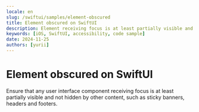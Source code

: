 ```yaml
---
locale: en
slug: /swiftui/samples/element-obscured
title: Element obscured on SwiftUI
description: Element receiving focus is at least partially visible and not obscured by other content.
keywords: [iOS, SwiftUI, accessibility, code sample]
date: 2024-11-25
authors: [yurii]
---
```


# Element obscured on SwiftUI

Ensure that any user interface component receiving focus is at least partially visible and not hidden by other content, such as sticky banners, headers and footers.

<CodeSample id="element-obscured" framework="swiftui" locale="en"/>
